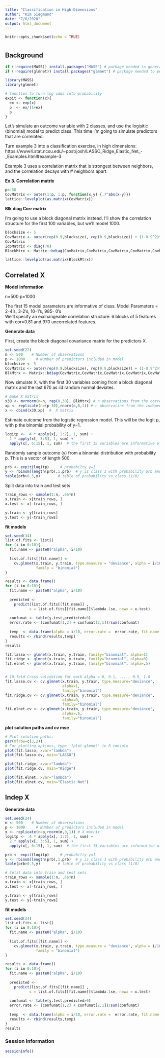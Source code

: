 ```yaml
---
title: "Classification in High-Dimensions"
author: "Kim Siegmund"
date: "7/8/2020"
output: html_document
---
```


```r
knitr::opts_chunk$set(echo = TRUE)
```

# {.tabset}

## Background

```r
if (!require(MASS)) install.packages("MASS") # package needed to generate correlated precictors
if (!require(glmnet)) install.packages("glmnet") # package needed to perform ridge/lasso/elastic net regression

library(MASS)
library(glmnet)

# function to turn log odds into probability
expit <- function(x){  
  ex <- exp(x)
  p  <- ex/(1+ex)
  p
}
```

Let's simulate an outcome variable with 2 classes, and use the logisitic (binomial) model to predict class. This time I'm going to simulate predictors that are correlated. 

Turn example 3 into a classification exercise, in high dimensions:
https://www4.stat.ncsu.edu/~post/josh/LASSO_Ridge_Elastic_Net_-_Examples.html#example-3

Example 3 uses a correlation matrix that is strongest between neighbors, and the correlation decays with # neighbors apart.

**Ex 3.  Correlation  matrix**
```r
p<-50
CovMatrix <- outer(1:p, 1:p, function(x,y) {.7^abs(x-y)})
lattice::levelplot(as.matrix(CovMatrix))
```

**Blk diag Corr matrix**

I'm going to use a block diagonal matrix instead. I'll show the correlation structure for the first 100 variables, but we'll model 1000. 
```r
blocksize <- 5
CovMatrix <- outer(rep(0.9,blocksize), rep(0.9,blocksize)) + (1-0.9^2)*diag(blocksize)
CovMatrix
IdpMatrix <- diag(70)
BlockMtrx <- Matrix::bdiag(CovMatrix,CovMatrix,CovMatrix,CovMatrix,CovMatrix,CovMatrix,IdpMatrix)

lattice::levelplot(as.matrix(BlockMtrx))
```

## Correlated X

**Model information**

n=500
p=1000

The first 15 model parameters are informative of class.
Model Parameters = 2-4's, 3-2's, 10-1's, 985- 0's  
We'll specify an exchangeable correlation structure: 6 blocks of 5 features with cor=0.81 and 970 uncorrelated features.

**Generate data**

First, create the block diagonal covariance matrix for the predictors X.
```r
set.seed(22)
n <- 500    # Number of observations
p <- 1000     # Number of predictors included in model
blocksize <- 5
CovMatrix <- outer(rep(0.9,blocksize), rep(0.9,blocksize)) + (1-0.9^2)*diag(blocksize)
BlkMtrx <- Matrix::bdiag(CovMatrix,CovMatrix,CovMatrix,CovMatrix,CovMatrix,CovMatrix)
```

Now simulate X, with the first 30 variables coming from a block diagonal matrix and the last 970 as iid random normal deviates.
```r
# make X matrix
x30 <- mvrnorm(n=n, rep(0,30), BlkMtrx) # n observations from the correlated X variables
xp <- replicate(n=(p-30),rnorm(n,0,1)) # n observatins from the independent X variables
x <- cbind(x30,xp)  #  X matrix
```


Estimate outcome from the logistic regression model. This will be the logit p, with p the binomial probability of y=1.
```r
logitp <-  4 * apply(x[, 1:2], 1, sum) + 
  2 * apply(x[, 3:5], 1, sum) +
  apply(x[, 6:15], 1, sum)  # the first 15 variables are informative of class
```

Randomly sample outcome (y) from a binomial distribution with probability p. This is a vector of length 500.
```r
prb <- expit(logitp)     # probabilty y=1  
y <- rbinom(length(prb),1,prb)  # y is class 1 with probability prb and class 0 otherwise
table(prb>0.5,y)        # table of probability vs class (1/0)
```

Split data into train and test sets
```r
train_rows <- sample(1:n, .66*n)
x.train <- x[train_rows, ]
x.test <- x[-train_rows, ]

y.train <- y[train_rows]
y.test <- y[-train_rows]
```


**fit models**

```r
set.seed(34)
list.of.fits <- list()
for (i in 0:10){
  fit.name <- paste0("alpha", i/10)
  
  list.of.fits[[fit.name]] <-
    cv.glmnet(x.train, y.train, type.measure = "deviance", alpha = i/10,
              family = "binomial")
}

results <- data.frame()
for (i in 0:10){
  fit.name <- paste0("alpha", i/10)
  
  predicted <-
    predict(list.of.fits[[fit.name]] ,
           s = list.of.fits[[fit.name]]$lambda.1se, newx = x.test)
  
  confumat <- table(y.test,predicted>0)
  error.rate <- (confumat[1,2] + confumat[2,1])/sum(confumat)
  
  temp  <- data.frame(alpha = i/10, error.rate =  error.rate, fit.name = fit.name)
  results <- rbind(results,temp)
}
results
```



```r
fit.lasso <- glmnet(x.train, y.train, family="binomial", alpha=1)
fit.ridge <- glmnet(x.train, y.train, family="binomial", alpha=0)
fit.elnet <- glmnet(x.train, y.train, family="binomial", alpha=.5)


# 10-fold Cross validation for each alpha = 0, 0.1, ... , 0.9, 1.0
fit.lasso.cv <- cv.glmnet(x.train, y.train, type.measure="deviance",
                          alpha=1, 
                          family="binomial")
fit.ridge.cv <- cv.glmnet(x.train, y.train, type.measure="deviance",
                          alpha=0,
                          family="binomial")
fit.elnet.cv <- cv.glmnet(x.train, y.train, type.measure="deviance",
                          alpha=.5,
                          family="binomial")
```

**plot solution paths and cv mse**

```r
# Plot solution paths:
par(mfrow=c(3,2))
# For plotting options, type '?plot.glmnet' in R console
plot(fit.lasso, xvar="lambda")
plot(fit.lasso.cv, main="LASSO")

plot(fit.ridge, xvar="lambda")
plot(fit.ridge.cv, main="Ridge")

plot(fit.elnet, xvar="lambda")
plot(fit.elnet.cv, main="Elastic Net")
```

## Indep X

**Generate data**

```r
set.seed(24)
n <- 500    # Number of observations
p <- 1000     # Number of predictors included in model
x <- replicate(n=p,rnorm(n,0,1)) # X matrix
logitp <-  4 * apply(x[, 1:2], 1, sum) + 
  2 * apply(x[, 3:5], 1, sum) +
  apply(x[, 6:15], 1, sum)  # the first 15 variables are informative of class

prb <- expit(logitp)     # probabilty y=1  
y <- rbinom(length(prb),1,prb)  # y is class 1 with probability prb and class 0 otherwise
table(prb>0.5,y)        # table of probability vs class (1/0)

# Split data into train and test sets
train_rows <- sample(1:n, .66*n)
x.train <- x[train_rows, ]
x.test <- x[-train_rows, ]

y.train <- y[train_rows]
y.test <- y[-train_rows]
```


**fit models**

```r
set.seed(34)
list.of.fits <- list()
for (i in 0:10){
  fit.name <- paste0("alpha", i/10)
  
  list.of.fits[[fit.name]] <-
    cv.glmnet(x.train, y.train, type.measure = "deviance", alpha = i/10,
              family = "binomial")
}

results <- data.frame()
for (i in 0:10){
  fit.name <- paste0("alpha", i/10)
  
  predicted <-
    predict(list.of.fits[[fit.name]] ,
           s = list.of.fits[[fit.name]]$lambda.1se, newx = x.test)
  
  confumat <- table(y.test,predicted>0)
  error.rate <- (confumat[1,2] + confumat[2,1])/sum(confumat)
  
  temp  <- data.frame(alpha = i/10, error.rate =  error.rate, fit.name = fit.name)
  results <- rbind(results,temp)
}
results
```

### Session Information
```r
sessionInfo()
```
